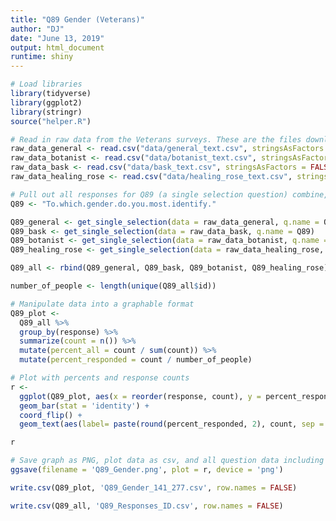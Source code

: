 ```yaml
---
title: "Q89 Gender (Veterans)"
author: "DJ"
date: "June 13, 2019"
output: html_document
runtime: shiny
---
```


```r
# Load libraries
library(tidyverse)
library(ggplot2)
library(stringr)
source("helper.R")
```

```r
# Read in raw data from the Veterans surveys. These are the files downloaded from survey monkey saved as a .csv
raw_data_general <- read.csv("data/general_text.csv", stringsAsFactors = FALSE)
raw_data_botanist <- read.csv("data/botanist_text.csv", stringsAsFactors = FALSE)
raw_data_bask <- read.csv("data/bask_text.csv", stringsAsFactors = FALSE)
raw_data_healing_rose <- read.csv("data/healing_rose_text.csv", stringsAsFactors = FALSE)
```

```r
# Pull out all responses for Q89 (a single selection question) combine, then determine 'question n'
Q89 <- "To.which.gender.do.you.most.identify."

Q89_general <- get_single_selection(data = raw_data_general, q.name = Q89)
Q89_bask <- get_single_selection(data = raw_data_bask, q.name = Q89)
Q89_botanist <- get_single_selection(data = raw_data_botanist, q.name = Q89)
Q89_healing_rose <- get_single_selection(data = raw_data_healing_rose, q.name = Q89)

Q89_all <- rbind(Q89_general, Q89_bask, Q89_botanist, Q89_healing_rose)

number_of_people <- length(unique(Q89_all$id))
```

```r
# Manipulate data into a graphable format
Q89_plot <- 
  Q89_all %>%
  group_by(response) %>%
  summarize(count = n()) %>%
  mutate(percent_all = count / sum(count)) %>%
  mutate(percent_responded = count / number_of_people)

```

```r
# Plot with percents and response counts
r <- 
  ggplot(Q89_plot, aes(x = reorder(response, count), y = percent_responded)) +
  geom_bar(stat = 'identity') +
  coord_flip() +
  geom_text(aes(label= paste(round(percent_responded, 2), count, sep = "***")))

r
```

```r
# Save graph as PNG, plot data as csv, and all question data including response IDs as csv (save question n and N at end of plot file as "_x.x")
ggsave(filename = 'Q89_Gender.png', plot = r, device = 'png')

write.csv(Q89_plot, 'Q89_Gender_141_277.csv', row.names = FALSE)

write.csv(Q89_all, 'Q89_Responses_ID.csv', row.names = FALSE)
```
